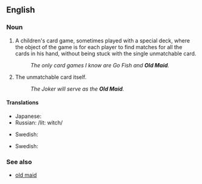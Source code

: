 {{also|old maid}}
==English==

===Noun===
{{en-noun|sg=[[old|Old]] [[maid|Maid]]|-}}

# A children's card game, sometimes played with a special deck, where the object of the game is for each player to find matches for all the cards in his hand, without being stuck with the single unmatchable card.
#: ''The only card games I know are Go Fish and '''Old Maid'''.''
# The unmatchable card itself.
#: ''The Joker will serve as the '''Old Maid'''.''

====Translations====
{{trans-top|card game}}
* Japanese: {{t|ja|ババ抜き|tr=babanuki|sc=Jpan}}
* Russian: {{t|ru|ведьма|f|sc=Cyrl|tr=véd'ma}} /lit: witch/
{{trans-mid}}
* Swedish: {{t|sv|Svarte Petter}}
{{trans-bottom}}
{{trans-top|card}}
* Swedish: {{t|sv|Svarte Petter}}
{{trans-mid}}
{{trans-bottom}}

===See also===
* [[old maid]]